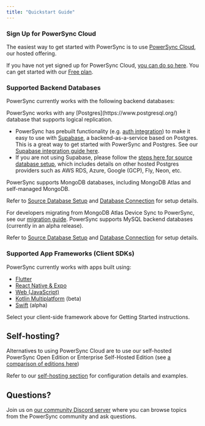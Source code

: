 ```yaml
---
title: "Quickstart Guide"
---
```


### Sign Up for PowerSync Cloud

The easiest way to get started with PowerSync is to use [PowerSync Cloud](https://www.powersync.com/pricing), our hosted offering.

If you have not yet signed up for PowerSync Cloud, [you can do so here](https://accounts.journeyapps.com/portal/get-started?powersync=true&s=docs-quickstart). You can get started with our [Free plan](https://www.powersync.co/pricing).

### Supported Backend Databases

PowerSync currently works with the following backend databases:

<Accordion title="Postgres / PostgreSQL" icon="elephant">
  PowerSync works with any [Postgres](https://www.postgresql.org/) database that supports logical replication.

  * PowerSync has prebuilt functionality (e.g. [auth integration](/usage/installation/authentication-setup/supabase-auth)) to make it easy to use with [Supabase](https://supabase.com/), a backend-as-a-service based on Postgres. This is a great way to get started with PowerSync and Postgres. See our [Supabase integration guide here](/integration-guides/supabase-+-powersync).
  * If you are not using Supabase, please follow the [steps here for source database setup](/usage/installation/database-setup), which includes details on other hosted Postgres providers such as AWS RDS, Azure, Google (GCP), Fly, Neon, etc.
</Accordion>
<Accordion title="MongoDB (alpha)" icon="leaf">
  PowerSync supports MongoDB databases, including MongoDB Atlas and self-managed MongoDB.

  Refer to [Source Database Setup](/usage/installation/database-setup) and [Database Connection](/usage/installation/database-connection) for setup details.

  For developers migrating from MongoDB Atlas Device Sync to PowerSync, see our [migration guide]((/migration-guides/mongodb-atlas)).
</Accordion>
<Accordion title="MySQL (alpha)" icon="dolphin">
  PowerSync supports MySQL backend databases (currently in an alpha release).

  Refer to [Source Database Setup](/usage/installation/database-setup) and [Database Connection](/usage/installation/database-connection) for setup details.
</Accordion>

### Supported App Frameworks (Client SDKs)

PowerSync currently works with apps built using:

* [Flutter](/client-sdk-references/flutter)
* [React Native & Expo](/client-sdk-references/react-native-and-expo)
* [Web (JavaScript)](/client-sdk-references/js-web)
* [Kotlin Multiplatform](/client-sdk-references/kotlin-multiplatform) (beta)
* [Swift](/client-sdk-references/swift) (alpha)

Select your client-side framework above for Getting Started instructions.

## Self-hosting?

Alternatives to using PowerSync Cloud are to use our self-hosted PowerSync Open Edition or Enterprise Self-Hosted Edition (see [a comparison of editions here](https://www.powersync.com/pricing))

Refer to our [self-hosting section](/self-hosting/getting-started) for configuration details and examples.

## Questions?

Join us on [our community Discord server](https://discord.gg/powersync) where you can browse topics from the PowerSync community and ask questions.
